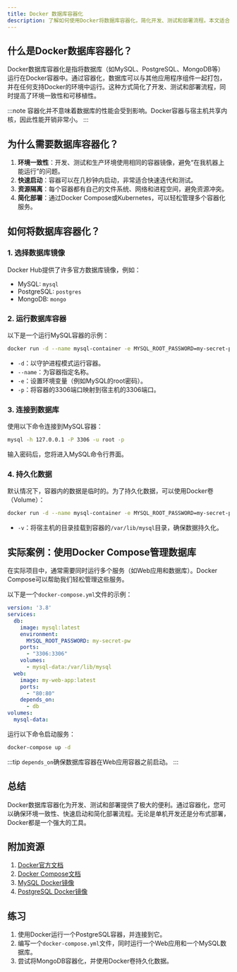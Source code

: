 ```yaml
---
title: Docker 数据库容器化
description: 了解如何使用Docker将数据库容器化，简化开发、测试和部署流程。本文适合初学者，包含概念讲解、代码示例和实际案例。
---
```


## 什么是Docker数据库容器化？

Docker数据库容器化是指将数据库（如MySQL、PostgreSQL、MongoDB等）运行在Docker容器中。通过容器化，数据库可以与其他应用程序组件一起打包，并在任何支持Docker的环境中运行。这种方式简化了开发、测试和部署流程，同时提高了环境一致性和可移植性。

:::note
容器化并不意味着数据库的性能会受到影响。Docker容器与宿主机共享内核，因此性能开销非常小。
:::

## 为什么需要数据库容器化？

1. **环境一致性**：开发、测试和生产环境使用相同的容器镜像，避免“在我机器上能运行”的问题。
2. **快速启动**：容器可以在几秒钟内启动，非常适合快速迭代和测试。
3. **资源隔离**：每个容器都有自己的文件系统、网络和进程空间，避免资源冲突。
4. **简化部署**：通过Docker Compose或Kubernetes，可以轻松管理多个容器化服务。

## 如何将数据库容器化？

### 1. 选择数据库镜像

Docker Hub提供了许多官方数据库镜像，例如：
- MySQL: `mysql`
- PostgreSQL: `postgres`
- MongoDB: `mongo`

### 2. 运行数据库容器

以下是一个运行MySQL容器的示例：

```bash
docker run -d --name mysql-container -e MYSQL_ROOT_PASSWORD=my-secret-pw -p 3306:3306 mysql:latest
```

- `-d`：以守护进程模式运行容器。
- `--name`：为容器指定名称。
- `-e`：设置环境变量（例如MySQL的root密码）。
- `-p`：将容器的3306端口映射到宿主机的3306端口。

### 3. 连接到数据库

使用以下命令连接到MySQL容器：

```bash
mysql -h 127.0.0.1 -P 3306 -u root -p
```

输入密码后，您将进入MySQL命令行界面。

### 4. 持久化数据

默认情况下，容器内的数据是临时的。为了持久化数据，可以使用Docker卷（Volume）：

```bash
docker run -d --name mysql-container -e MYSQL_ROOT_PASSWORD=my-secret-pw -p 3306:3306 -v /path/to/host/dir:/var/lib/mysql mysql:latest
```

- `-v`：将宿主机的目录挂载到容器的`/var/lib/mysql`目录，确保数据持久化。

## 实际案例：使用Docker Compose管理数据库

在实际项目中，通常需要同时运行多个服务（如Web应用和数据库）。Docker Compose可以帮助我们轻松管理这些服务。

以下是一个`docker-compose.yml`文件的示例：

```yaml
version: '3.8'
services:
  db:
    image: mysql:latest
    environment:
      MYSQL_ROOT_PASSWORD: my-secret-pw
    ports:
      - "3306:3306"
    volumes:
      - mysql-data:/var/lib/mysql
  web:
    image: my-web-app:latest
    ports:
      - "80:80"
    depends_on:
      - db
volumes:
  mysql-data:
```

运行以下命令启动服务：

```bash
docker-compose up -d
```

:::tip
`depends_on`确保数据库容器在Web应用容器之前启动。
:::

## 总结

Docker数据库容器化为开发、测试和部署提供了极大的便利。通过容器化，您可以确保环境一致性、快速启动和简化部署流程。无论是单机开发还是分布式部署，Docker都是一个强大的工具。

## 附加资源

1. [Docker官方文档](https://docs.docker.com/)
2. [Docker Compose文档](https://docs.docker.com/compose/)
3. [MySQL Docker镜像](https://hub.docker.com/_/mysql)
4. [PostgreSQL Docker镜像](https://hub.docker.com/_/postgres)

## 练习

1. 使用Docker运行一个PostgreSQL容器，并连接到它。
2. 编写一个`docker-compose.yml`文件，同时运行一个Web应用和一个MySQL数据库。
3. 尝试将MongoDB容器化，并使用Docker卷持久化数据。
